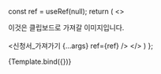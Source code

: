 

<Meta
  title="랜딩페이지/컴포넌트/신청서_가져가기"
  component={신청서_가져가기}
/>

  const ref = useRef(null);
  return (
    <>
      <div ref={ref}>
        이것은 클립보드로 가져갈 이미지입니다.
      </div>
      <br />
      <신청서_가져가기
        {...args}
        ref={ref}
      />
    </>
  )
};

<Canvas>
  <Story
    name="서브메뉴"
    args={{
      시간: '15:30',
      날짜: '2021-10-22',
      장소: '우리집',
      약속: '10분 이상 하곘습니다.',
      position: 'right top'
    }}
  >
    {Template.bind({})}
  </Story>
</Canvas>
